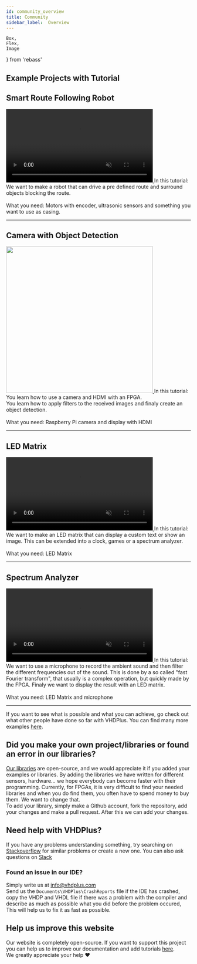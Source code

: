 ---
id: community_overview
title: Community
sidebar_label:  Overview
---

    Box,
    Flex,
    Image
} from 'rebass'

## Example Projects with Tutorial

## Smart Route Following Robot

<Flex flexWrap='wrap' mx={-2}>
  <Box p={2} width={[ 1, 1/3 ]}>
    <a href="/docs/community_motor">
      <video width="400" muted autoPlay loop><source src="/img/community/robot-demonstration.webm" type="video/webm"/>Your browser does not support the video tag. You can download the video anyway.</video>
    </a>
  </Box>
  <Box p={2} width={[ 1, 2/3 ]}>
    In this tutorial: We want to make a robot that can drive a pre defined route and surround objects blocking the route. <br/><br/>
    What you need: Motors with encoder, ultrasonic sensors and something you want to use as casing.
  </Box>
</Flex>
<br/>
<hr/>

## Camera with Object Detection

<Flex flexWrap='wrap' mx={-2}>
  <Box p={2} width={[ 1, 1/3 ]}>
    <a href="/docs/community_camera">
      <img src="/img/community/object_detect.gif" width="400" />
    </a>
  </Box>
  <Box p={2} width={[ 1, 2/3 ]}>
    In this tutorial: You learn how to use a camera and HDMI with an FPGA. <br/>
    You learn how to apply filters to the received images and finaly create an object detection. <br/><br/>
    What you need: Raspberry Pi camera and display with HDMI
  </Box>
</Flex>
<br/>
<hr/>

## LED Matrix

<Flex flexWrap='wrap' mx={-2}>
  <Box p={2} width={[ 1, 1/3 ]}>
    <a href="/docs/community_matrix">
      <video width="400" muted autoPlay loop><source src="/img/community/matrix-demonstration.webm" type="video/webm"/>Your browser does not support the video tag. You can download the video anyway.</video>
    </a>
  </Box>
  <Box p={2} width={[ 1, 2/3 ]}>
    In this tutorial: We want to make an LED matrix that can display a custom text or show an image. 
    This can be extended into a clock, games or a spectrum analyzer.<br/><br/>
    What you need: LED Matrix
  </Box>
</Flex>
<br/>
<hr/>

## Spectrum Analyzer

<Flex flexWrap='wrap' mx={-2}>
  <Box p={2} width={[ 1, 1/3 ]}>
    <a href="/docs/community_spectrum">
      <video width="400" muted autoPlay loop><source src="/img/community/spectrum-demonstration.webm" type="video/webm"/>Your browser does not support the video tag. You can download the video anyway.</video>
    </a>
  </Box>
  <Box p={2} width={[ 1, 2/3 ]}>
    In this tutorial: We want to use a microphone to record the ambient sound and then filter the different frequencies out of the sound.
    This is done by a so called "fast Fourier transform", that usually is a complex operation, but quickly made by the FPGA. 
    Finaly we want to display the result with an LED matrix.<br/><br/>
    What you need: LED Matrix and microphone
  </Box>
</Flex>
<br/>
<hr/>

If you want to see what is possible and what you can achieve, go check out what other people have done so far with VHDPlus.
You can find many more examples [here](https://github.com/search?utf8=%E2%9C%93&q=vhdplus).
## Did you make your own project/libraries or found an error in our libraries?
[Our libraries](https://github.com/leonbeier/VHDPlus_Libraries_and_Examples) are open-source, and we would appreciate it if you added your examples or libraries. By adding the libraries we have written for different sensors, hardware... we hope everybody can become faster with their programming. Currently, for FPGAs, it is very difficult to find your needed libraries and when you do find them, you often have to spend money to buy them. We want to change that. <br/>
To add your library, simply make a Github account, fork the repository, add your changes and make a pull request. After this we can add your changes.

## Need help with VHDPlus?
If you have any problems understanding something, try searching on [Stackoverflow](https://stackoverflow.com/questions/tagged/vhdp) for similar problems or create a new one.
You can also ask questions on [Slack](https://join.slack.com/t/vhdplus/shared_invite/enQtNzUyNTkzMDA4OTk4LTM4MWI0NzAxZDA4NzNiMDkxZWM4MzViMDQ5NzcxYWI2NTA1MzM2ZDlkNmQ5ZDQ5MzIwM2E4NjZmMGI3MjhhZWE)

### Found an issue in our IDE?
Simply write us at <a href="mailto:info@vhdplus.com">info@vhdplus.com</a><br/>
Send us the `Documents\VHDPlus\CrashReports` file if the IDE has crashed,<br/>copy the VHDP and VHDL file if there was a problem with the compiler and<br/> describe as much as possible what you did before the problem occured, This will help us to fix it as fast as possible.

## Help us improve this website
Our website is completely open-source. If you want to support this project you can help us to improve our documentation and add tutorials [here](https://github.com/HendrikMennen/vhdplus-website).<br/>
We greatly appreciate your help ❤